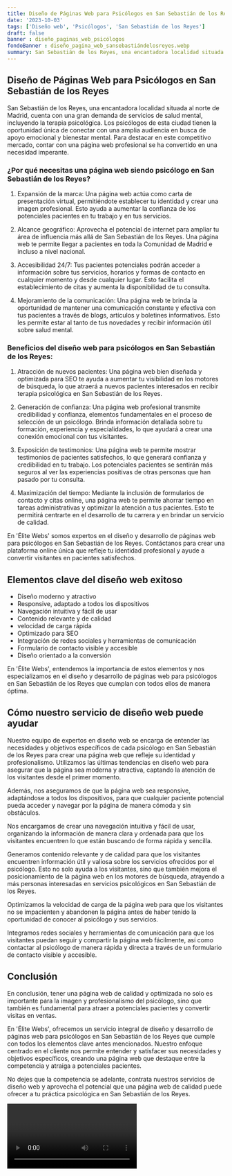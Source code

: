 ```yaml
---
title: Diseño de Páginas Web para Psicólogos en San Sebastián de los Reyes
date: '2023-10-03'
tags: ['Diseño web', 'Psicólogos', 'San Sebastián de los Reyes']
draft: false
banner : diseño_paginas_web_psicólogos
fondoBanner : diseño_pagina_web_sansebastiándelosreyes.webp
summary: San Sebastián de los Reyes, una encantadora localidad situada al norte de Madrid, cuenta con una gran demanda de servicios de salud mental, incluyendo la terapia psicológica. Los psicólogos de esta ciudad tienen la oportunidad única de conectar con una amplia audiencia en busca de apoyo emocional y bienestar mental. Para destacar en este competitivo mercado, contar con una página web profesional se ha convertido en una necesidad imperante.
---
```


## Diseño de Páginas Web para Psicólogos en San Sebastián de los Reyes

San Sebastián de los Reyes, una encantadora localidad situada al norte de Madrid, cuenta con una gran demanda de servicios de salud mental, incluyendo la terapia psicológica. Los psicólogos de esta ciudad tienen la oportunidad única de conectar con una amplia audiencia en busca de apoyo emocional y bienestar mental. Para destacar en este competitivo mercado, contar con una página web profesional se ha convertido en una necesidad imperante.

### ¿Por qué necesitas una página web siendo psicólogo en San Sebastián de los Reyes?

1. Expansión de la marca: Una página web actúa como carta de presentación virtual, permitiéndote establecer tu identidad y crear una imagen profesional. Esto ayuda a aumentar la confianza de los potenciales pacientes en tu trabajo y en tus servicios.

2. Alcance geográfico: Aprovecha el potencial de internet para ampliar tu área de influencia más allá de San Sebastián de los Reyes. Una página web te permite llegar a pacientes en toda la Comunidad de Madrid e incluso a nivel nacional.

3. Accesibilidad 24/7: Tus pacientes potenciales podrán acceder a información sobre tus servicios, horarios y formas de contacto en cualquier momento y desde cualquier lugar. Esto facilita el establecimiento de citas y aumenta la disponibilidad de tu consulta.

4. Mejoramiento de la comunicación: Una página web te brinda la oportunidad de mantener una comunicación constante y efectiva con tus pacientes a través de blogs, artículos y boletines informativos. Esto les permite estar al tanto de tus novedades y recibir información útil sobre salud mental.

### Beneficios del diseño web para psicólogos en San Sebastián de los Reyes:

1. Atracción de nuevos pacientes: Una página web bien diseñada y optimizada para SEO te ayuda a aumentar tu visibilidad en los motores de búsqueda, lo que atraerá a nuevos pacientes interesados en recibir terapia psicológica en San Sebastián de los Reyes.

2. Generación de confianza: Una página web profesional transmite credibilidad y confianza, elementos fundamentales en el proceso de selección de un psicólogo. Brinda información detallada sobre tu formación, experiencia y especialidades, lo que ayudará a crear una conexión emocional con tus visitantes.

3. Exposición de testimonios: Una página web te permite mostrar testimonios de pacientes satisfechos, lo que generará confianza y credibilidad en tu trabajo. Los potenciales pacientes se sentirán más seguros al ver las experiencias positivas de otras personas que han pasado por tu consulta.

4. Maximización del tiempo: Mediante la inclusión de formularios de contacto y citas online, una página web te permite ahorrar tiempo en tareas administrativas y optimizar la atención a tus pacientes. Esto te permitirá centrarte en el desarrollo de tu carrera y en brindar un servicio de calidad.

En 'Élite Webs' somos expertos en el diseño y desarrollo de páginas web para psicólogos en San Sebastián de los Reyes. Contáctanos para crear una plataforma online única que refleje tu identidad profesional y ayude a convertir visitantes en pacientes satisfechos.

<GifSeo />

<Cta />

## Elementos clave del diseño web exitoso

- Diseño moderno y atractivo
- Responsive, adaptado a todos los dispositivos
- Navegación intuitiva y fácil de usar
- Contenido relevante y de calidad
- velocidad de carga rápida
- Optimizado para SEO
- Integración de redes sociales y herramientas de comunicación
- Formulario de contacto visible y accesible
- Diseño orientado a la conversión

En 'Élite Webs', entendemos la importancia de estos elementos y nos especializamos en el diseño y desarrollo de páginas web para psicólogos en San Sebastián de los Reyes que cumplan con todos ellos de manera óptima.

## Cómo nuestro servicio de diseño web puede ayudar

Nuestro equipo de expertos en diseño web se encarga de entender las necesidades y objetivos específicos de cada psicólogo en San Sebastián de los Reyes para crear una página web que refleje su identidad y profesionalismo. Utilizamos las últimas tendencias en diseño web para asegurar que la página sea moderna y atractiva, captando la atención de los visitantes desde el primer momento.

Además, nos aseguramos de que la página web sea responsive, adaptándose a todos los dispositivos, para que cualquier paciente potencial pueda acceder y navegar por la página de manera cómoda y sin obstáculos.

Nos encargamos de crear una navegación intuitiva y fácil de usar, organizando la información de manera clara y ordenada para que los visitantes encuentren lo que están buscando de forma rápida y sencilla.

Generamos contenido relevante y de calidad para que los visitantes encuentren información útil y valiosa sobre los servicios ofrecidos por el psicólogo. Esto no solo ayuda a los visitantes, sino que también mejora el posicionamiento de la página web en los motores de búsqueda, atrayendo a más personas interesadas en servicios psicológicos en San Sebastián de los Reyes.

Optimizamos la velocidad de carga de la página web para que los visitantes no se impacienten y abandonen la página antes de haber tenido la oportunidad de conocer al psicólogo y sus servicios.

Integramos redes sociales y herramientas de comunicación para que los visitantes puedan seguir y compartir la página web fácilmente, así como contactar al psicólogo de manera rápida y directa a través de un formulario de contacto visible y accesible.

## Conclusión

En conclusión, tener una página web de calidad y optimizada no solo es importante para la imagen y profesionalismo del psicólogo, sino que también es fundamental para atraer a potenciales pacientes y convertir visitas en ventas.

En 'Élite Webs', ofrecemos un servicio integral de diseño y desarrollo de páginas web para psicólogos en San Sebastián de los Reyes que cumple con todos los elementos clave antes mencionados. Nuestro enfoque centrado en el cliente nos permite entender y satisfacer sus necesidades y objetivos específicos, creando una página web que destaque entre la competencia y atraiga a potenciales pacientes.

No dejes que la competencia se adelante, contrata nuestros servicios de diseño web y aprovecha el potencial que una página web de calidad puede ofrecer a tu práctica psicológica en San Sebastián de los Reyes.

<Video />

<CtaBot job='Psicólogos' city='San Sebastián de los Reyes'/>

<Gmaps query='San Sebastián de los Reyes+españa+maps' />